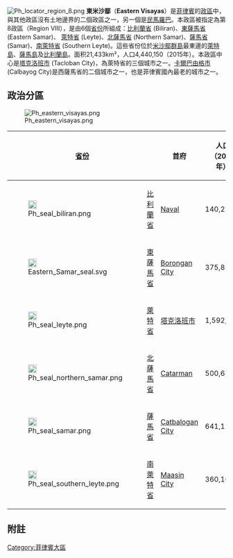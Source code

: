 {{noteTA
|T=zh-cn:东米沙鄢; zh-tw:東維薩亞斯;
|1=zh-cn:东米沙鄢; zh-tw:東維薩亞斯;
|2=zh-cn:米沙鄢; zh-tw:維薩亞斯;
}}
[[File:Ph_locator_region_8.png|right]]
'''東米沙鄢'''（'''Eastern Visayas'''）是[[菲律賓|菲律賓]]的[[菲律賓政區|政區]]中，與其他政區沒有土地邊界的二個政區之一，另一個是[[民馬羅巴|民馬羅巴]]。本政區被指定為第8政區（Region VIII），是由6個[[菲律賓省份|省份]]所組成：[[比利蘭省|比利蘭省]] (Biliran)、[[東薩馬省|東薩馬省]] (Eastern Samar)、    [[萊特省|萊特省]] (Leyte)、[[北薩馬省|北薩馬省]] (Northern Samar)、[[薩馬省|薩馬省]] (Samar)、[[南萊特省|南萊特省]] (Southern Leyte)。這些省份位於[[米沙鄢群島|米沙鄢群島]]最東邊的[[萊特島|萊特島]]、[[薩馬島|薩馬島]]及[[比利蘭島|比利蘭島]]。面积21,433km²，人口4,440,150（2015年）。本政區中心是[[塔克洛班市|塔克洛班市]] (Tacloban City)，為萊特省的三個城市之一。[[卡爾巴由格市|卡爾巴由格市]] (Calbayog City)是西薩馬省的二個城市之一，也是菲律賓國內最老的城市之一。

== 政治分區 ==
[[File:Ph_eastern_visayas.png|right]]
{| class="wikitable"
|- bgcolor=#cccccc
! colspan=2 | [[菲律賓省份|省份]] !! 首府 !! 人口<br />（2000年）!! 面積<br />（[[平方公里|km²]]）!! 人口密度<br />（每km²）
|-
|[[File:Ph_seal_biliran.png|20px]]
|[[比利蘭省|比利蘭省]]
|[[Naval,_Biliran|Naval]]
|140,274 
|555.4
|252.6
|-
|[[File:Eastern_Samar_seal.svg|20px]]
|[[東薩馬省|東薩馬省]]
|[[Borongan,_Eastern_Samar|Borongan City]]
|375,822
|4,339.6
|86.6
|-
|[[File:Ph_seal_leyte.png|20px]]
|[[萊特省|萊特省]]
|[[塔克洛班市|塔克洛班市]]
|1,592,336
|5,712.8
|278.7
|-
|[[File:Ph_seal_northern_samar.png|20px]]
|[[北薩馬省|北薩馬省]]
|[[Catarman,_Northern_Samar|Catarman]]
|500,639  	 
|3,498.0
|143.1
|-
|[[File:Ph_seal_samar.png|20px]]
|[[薩馬省|薩馬省]]
|[[Catbalogan,_Samar|Catbalogan City]]
|641,124
|5,591.0
|114.7
|-
|[[File:Ph_seal_southern_leyte.png|20px]]
|[[南萊特省|南萊特省]]
|[[Maasin_City|Maasin City]]
|360,160  	
|1,734.8 
|207.6
|}

== 附註 ==
{{reflist}}

{{菲律賓行政區劃}}

[[Category:菲律賓大區|Category:菲律賓大區]]
